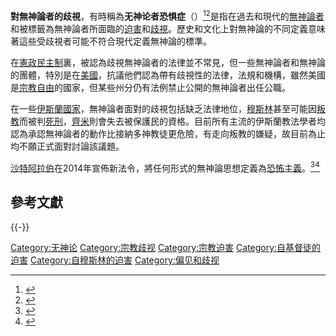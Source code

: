 {{atheism}}
{{歧視側邊欄}}
'''對無神論者的歧視'''，有時稱為'''无神论者恐惧症'''（{{lang-en|'''atheophobia'''}}）<ref>{{cite magazine
    | year = 1987
    | title = Atheophobia: An Introduction
    | first = Robert L.
    | last = Rafford
    | magazine = Religious Humanism
    | volume = 21
    | publisher = Fellowship of Religious Humanists
    | page = 33
    | url = http://books.google.com/books?id=fI_XAAAAMAAJ&dq=atheophobia
    | quote = Atheophobia is pathological, and similar in nature to homophobia. It is unconscious, internalized, and taught from early years on.
    | access-date = 2013-09-09
    | archive-date = 2015-03-23
    | archive-url = https://web.archive.org/web/20150323031740/http://books.google.com/books?id=fI_XAAAAMAAJ&dq=atheophobia
    | dead-url = no
    }}</ref><ref>{{cite journal
    | title = Inviting Atheists to the Table: A Modest Proposal for Higher Education
    | first = Robert J.
    | last = Nash
    | journal = [[Religion_&_Education|Religion & Education]]
    | issn = 1550-7394
    | volume = 30
    | issue = 1
    | location = New York
    | doi = 10.1080/15507394.2003.10012315
|date=Spring 2003}}</ref>是指在過去和現代的[[無神論者|無神論者]]和被標籤為無神論者所面臨的[[宗教迫害|迫害]]和[[歧視|歧視]]。歷史和文化上對無神論的不同定義意味著這些受歧視者可能不符合現代定義無神論的標準。

在[[憲政民主制|憲政民主制]]裏，被認為歧視無神論者的法律並不常見，但一些無神論者和無神論的團體，特別是在[[美國|美國]]，抗議他們認為帶有歧視性的法律，法規和機構，雖然美國是[[宗教自由|宗教自由]]的國家，但某些州分仍有法例禁止公開的無神論者出任公職。

在一些[[伊斯蘭國家|伊斯蘭國家]]，無神論者面對的歧視包括缺乏法律地位，[[穆斯林|穆斯林]]甚至可能因[[叛教_(伊斯蘭教)|叛教]]而被判[[死刑#伊斯蘭|死刑]]，[[齊米|齊米]]則會失去被保護民的資格。目前所有主流的伊斯蘭教法學者均認為承認無神論者的動作比接納多神教徒更危險，有走向叛教的嫌疑，故目前為止均不願正式面對討論該議題。

[[沙特阿拉伯|沙特阿拉伯]]在2014年宣佈新法令，將任何形式的無神論思想定義為[[恐怖主義|恐怖主義]]。<ref>{{Cite news |url=http://www.independent.co.uk/news/world/middle-east/saudi-arabia-declares-all-atheists-are-terrorists-in-new-law-to-crack-down-on-political-dissidents-9228389.html |title=Saudi Arabia declares all atheists are terrorists in new law to crack down on political dissidents |publisher=The Independent |date=2014-04-01 |accessdate=2014-06-23 |archive-date=2020-09-16 |archive-url=https://web.archive.org/web/20200916145731/http://www.independent.co.uk/news/world/middle-east/saudi-arabia-declares-all-atheists-are-terrorists-in-new-law-to-crack-down-on-political-dissidents-9228389.html |dead-url=no }}</ref><ref>{{Cite news |url=http://gb.cri.cn/42071/2014/04/03/7411s4491284.htm |title=沙特新法将无神论思想定义为“恐怖主义”遭批 |publisher=国际在线 |date=2014-04-03 |accessdate=2014-06-23 |archive-date=2015-07-04 |archive-url=https://web.archive.org/web/20150704000743/http://gb.cri.cn/42071/2014/04/03/7411s4491284.htm |dead-url=no }}</ref>

== 參考文獻 ==
{{Reflist}}

{{-}}
{{无宗教}}

[[Category:无神论|Category:无神论]]
[[Category:宗教歧视|Category:宗教歧视]]
[[Category:宗教迫害|Category:宗教迫害]]
[[Category:自基督徒的迫害|Category:自基督徒的迫害]]
[[Category:自穆斯林的迫害|Category:自穆斯林的迫害]]
[[Category:偏见和歧视|Category:偏见和歧视]]